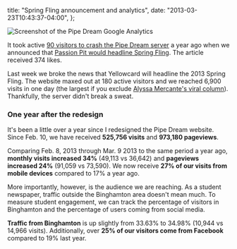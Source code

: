   title: "Spring Fling announcement and analytics",
  date: "2013-03-23T10:43:37-04:00",
};

![Screenshot of the Pipe Dream Google Analytics](./pipe-dream-spring-fling-google-analytics-2013.png)

It took active [90 visitors to crash the Pipe Dream server](/blog/spring-fling-concert-announcement-takes-down-the-pipe/) a year ago when we announced that [Passion Pit would headline Spring Fling](http://www.bupipedream.com/news/9130/passion-pit-to-headline-spring-fling/). The article received 374 likes.

Last week we broke the news that Yellowcard will headline the 2013 Spring Fling. The website maxed out at 180 active visitors and we reached 6,900 visits in one day (the largest if you exclude [Alyssa Mercante's viral column](http://www.bupipedream.com/opinion/10245/binghamtons-noble-truths-lived/)). Thankfully, the server didn't break a sweat.

### One year after the redesign

It's been a little over a year since I redesigned the Pipe Dream website. Since Feb. 10, we have received **525,756 visits** and **973,180 pageviews**.

Comparing Feb. 8, 2013 through Mar. 9 2013 to the same period a year ago, **monthly visits increased 34%** (49,113 vs 36,642) and **pageviews increased 24%** (91,059 vs 73,590). We now receive **27% of our visits from mobile devices** compared to 17% a year ago.

More importantly, however, is the audience we are reaching. As a student newspaper, traffic outside the Binghamton area doesn't mean much. To measure student engagement, we can track the percentage of visitors in Binghamton and the percentage of users coming from social media.

**Traffic from Binghamton** is up slightly from 33.63% to 34.98% (10,944 vs 14,966 visits). Additionally, over **25% of our visitors come from Facebook** compared to 19% last year.
